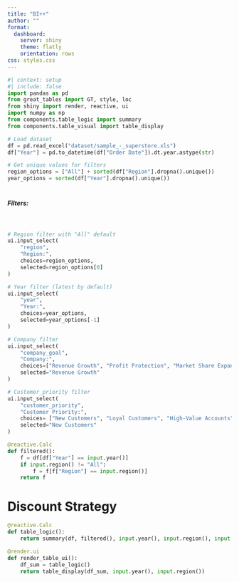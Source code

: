 ```yaml
---
title: "BI++"
author: ""
format: 
  dashboard:
    server: shiny
    theme: flatly
    orientation: rows
css: styles.css
---
```


```python
#| context: setup
#| include: false
import pandas as pd
from great_tables import GT, style, loc
from shiny import render, reactive, ui
import numpy as np
from components.table_logic import summary
from components.table_visual import table_display

# Load dataset
df = pd.read_excel("dataset/sample_-_superstore.xls")
df["Year"] = pd.to_datetime(df["Order Date"]).dt.year.astype(str)

# Get unique values for filters
region_options = ["All"] + sorted(df["Region"].dropna().unique())
year_options = sorted(df["Year"].dropna().unique())
```


# {.sidebar}

##### Filters:
<br>
```python

# Region filter with "All" default
ui.input_select(
    "region", 
    "Region:", 
    choices=region_options, 
    selected=region_options[0]
)

# Year filter (latest by default)
ui.input_select(
    "year", 
    "Year:", 
    choices=year_options, 
    selected=year_options[-1]
)

# Company filter 
ui.input_select(
    "company_goal", 
    "Company:", 
    choices=["Revenue Growth", "Profit Protection", "Market Share Expansion", "Customer Retention"], 
    selected="Revenue Growth"
)

# Customer_priority filter 
ui.input_select(
    "customer_priority", 
    "Customer Priority:", 
    choices= ["New Customers", "Loyal Customers", "High-Value Accounts", "All Segments"], 
    selected="New Customers"
)

@reactive.Calc
def filtered():
    f = df[df["Year"] == input.year()]
    if input.region() != "All":
        f = f[f["Region"] == input.region()]
    return f
```

# Discount Strategy
```python
@reactive.Calc
def table_logic():
    return summary(df, filtered(), input.year(), input.region(), input.company_goal(), input.customer_priority()  )

@render.ui
def render_table_ui():
    df_sum = table_logic()
    return table_display(df_sum, input.year(), input.region())
```


